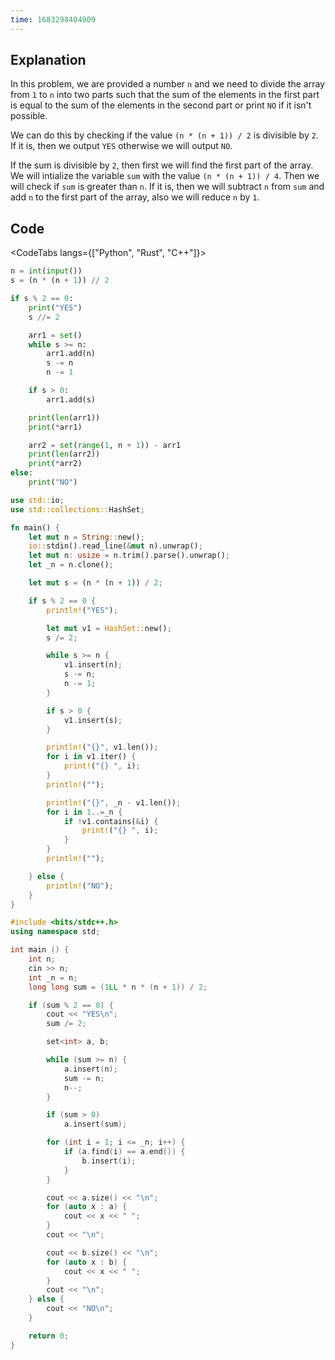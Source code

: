 ---
time: 1683298404909
---

## Explanation

In this problem, we are provided a number `n` and we need to divide the array from `1` to `n` into two parts such that the sum of the elements in the first part is equal to the sum of the elements in the second part or print `NO` if it isn't possible.

We can do this by checking if the value `(n * (n + 1)) / 2` is divisible by `2`. If it is, then we output `YES` otherwise we will output `NO`.

If the sum is divisible by `2`, then first we will find the first part of the array. We will intialize the variable `sum` with the value `(n * (n + 1)) / 4`. Then we will check if `sum` is greater than `n`. If it is, then we will subtract `n` from `sum` and add `n` to the first part of the array, also we will reduce `n` by `1`.

## Code

<CodeTabs langs={["Python", "Rust", "C++"]}>

```python
n = int(input())
s = (n * (n + 1)) // 2

if s % 2 == 0:
    print("YES")
    s //= 2

    arr1 = set()
    while s >= n:
        arr1.add(n)
        s -= n
        n -= 1

    if s > 0:
        arr1.add(s)

    print(len(arr1))
    print(*arr1)

    arr2 = set(range(1, n + 1)) - arr1
    print(len(arr2))
    print(*arr2)
else:
    print("NO")
```

```rust
use std::io;
use std::collections::HashSet;

fn main() {
    let mut n = String::new();
    io::stdin().read_line(&mut n).unwrap();
    let mut n: usize = n.trim().parse().unwrap();
    let _n = n.clone();

    let mut s = (n * (n + 1)) / 2;

    if s % 2 == 0 {
        println!("YES");

        let mut v1 = HashSet::new();
        s /= 2;

        while s >= n {
            v1.insert(n);
            s -= n;
            n -= 1;
        }

        if s > 0 {
            v1.insert(s);
        }

        println!("{}", v1.len());
        for i in v1.iter() {
            print!("{} ", i);
        }
        println!("");

        println!("{}", _n - v1.len());
        for i in 1..=_n {
            if !v1.contains(&i) {
                print!("{} ", i);
            }
        }
        println!("");

    } else {
        println!("NO");
    }
}
```

```cpp
#include <bits/stdc++.h>
using namespace std;

int main () {
    int n;
    cin >> n;
    int _n = n;
    long long sum = (1LL * n * (n + 1)) / 2;

    if (sum % 2 == 0) {
        cout << "YES\n";
        sum /= 2;

        set<int> a, b;

        while (sum >= n) {
            a.insert(n);
            sum -= n;
            n--;
        }

        if (sum > 0)
            a.insert(sum);

        for (int i = 1; i <= _n; i++) {
            if (a.find(i) == a.end()) {
                b.insert(i);
            }
        }

        cout << a.size() << "\n";
        for (auto x : a) {
            cout << x << " ";
        }
        cout << "\n";

        cout << b.size() << "\n";
        for (auto x : b) {
            cout << x << " ";
        }
        cout << "\n";
    } else {
        cout << "NO\n";
    }

    return 0;
}
```

</CodeTabs>
